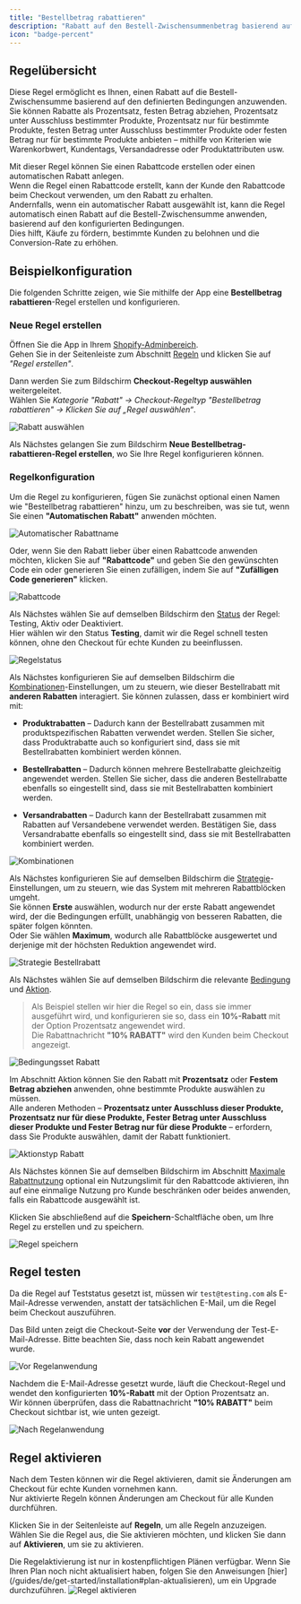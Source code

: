 ```yaml
---
title: "Bestellbetrag rabattieren"
description: "Rabatt auf den Bestell-Zwischensummenbetrag basierend auf den angegebenen Bedingungen."
icon: "badge-percent"
---
```


## Regelübersicht

Diese Regel ermöglicht es Ihnen, einen Rabatt auf die Bestell-Zwischensumme basierend auf den definierten Bedingungen anzuwenden.  
Sie können Rabatte als Prozentsatz, festen Betrag abziehen, Prozentsatz unter Ausschluss bestimmter Produkte, Prozentsatz nur für bestimmte Produkte, festen Betrag unter Ausschluss bestimmter Produkte oder festen Betrag nur für bestimmte Produkte anbieten – mithilfe von Kriterien wie Warenkorbwert, Kundentags, Versandadresse oder Produktattributen usw.

Mit dieser Regel können Sie einen Rabattcode erstellen oder einen automatischen Rabatt anlegen.  
Wenn die Regel einen Rabattcode erstellt, kann der Kunde den Rabattcode beim Checkout verwenden, um den Rabatt zu erhalten.  
Andernfalls, wenn ein automatischer Rabatt ausgewählt ist, kann die Regel automatisch einen Rabatt auf die Bestell-Zwischensumme anwenden, basierend auf den konfigurierten Bedingungen.  
Dies hilft, Käufe zu fördern, bestimmte Kunden zu belohnen und die Conversion-Rate zu erhöhen.

## Beispielkonfiguration

Die folgenden Schritte zeigen, wie Sie mithilfe der App eine **Bestellbetrag rabattieren**-Regel erstellen und konfigurieren.

### Neue Regel erstellen

Öffnen Sie die App in Ihrem [Shopify-Adminbereich](/guides/de/get-started/installation#app-öffnen).  
Gehen Sie in der Seitenleiste zum Abschnitt [Regeln](/guides/de/get-started/quickstart#erstellen-einer-beispielregel) und klicken Sie auf _"Regel erstellen"_.

Dann werden Sie zum Bildschirm **Checkout-Regeltyp auswählen** weitergeleitet.  
Wählen Sie _Kategorie "Rabatt" → Checkout-Regeltyp "Bestellbetrag rabattieren" → Klicken Sie auf „Regel auswählen“_.

<img
  src="/images/essentials/discount/select-discount-amount.webp"
  alt="Rabatt auswählen"
/>

Als Nächstes gelangen Sie zum Bildschirm **Neue Bestellbetrag-rabattieren-Regel erstellen**, wo Sie Ihre Regel konfigurieren können.

### Regelkonfiguration

Um die Regel zu konfigurieren, fügen Sie zunächst optional einen Namen wie "Bestellbetrag rabattieren" hinzu, um zu beschreiben, was sie tut, wenn Sie einen **"Automatischen Rabatt"** anwenden möchten.

<img
  src="/images/essentials/discount/automatic-discount-name-discount-order-amount.webp"
  alt="Automatischer Rabattname"
/>

Oder, wenn Sie den Rabatt lieber über einen Rabattcode anwenden möchten, klicken Sie auf **"Rabattcode"** und geben Sie den gewünschten Code ein oder generieren Sie einen zufälligen, indem Sie auf **"Zufälligen Code generieren"** klicken.

<img
  src="/images/essentials/discount/discount-code-discount-order-amount.webp"
  alt="Rabattcode"
/>

Als Nächstes wählen Sie auf demselben Bildschirm den [Status](/guides/de/get-started/concepts#status) der Regel: Testing, Aktiv oder Deaktiviert.  
Hier wählen wir den Status **Testing**, damit wir die Regel schnell testen können, ohne den Checkout für echte Kunden zu beeinflussen.

<img
  src="/images/essentials/shipping/rule-status-discount-shipping-methods.webp"
  alt="Regelstatus"
/>

Als Nächstes konfigurieren Sie auf demselben Bildschirm die [Kombinationen](/guides/de/get-started/concepts#kombinationen)-Einstellungen, um zu steuern, wie dieser Bestellrabatt mit **anderen Rabatten** interagiert. Sie können zulassen, dass er kombiniert wird mit:

- **Produktrabatten** – Dadurch kann der Bestellrabatt zusammen mit produktspezifischen Rabatten verwendet werden. Stellen Sie sicher, dass Produktrabatte auch so konfiguriert sind, dass sie mit Bestellrabatten kombiniert werden können.

- **Bestellrabatten** – Dadurch können mehrere Bestellrabatte gleichzeitig angewendet werden. Stellen Sie sicher, dass die anderen Bestellrabatte ebenfalls so eingestellt sind, dass sie mit Bestellrabatten kombiniert werden.

- **Versandrabatten** – Dadurch kann der Bestellrabatt zusammen mit Rabatten auf Versandebene verwendet werden. Bestätigen Sie, dass Versandrabatte ebenfalls so eingestellt sind, dass sie mit Bestellrabatten kombiniert werden.

<img
  src="/images/essentials/discount/combinations-discount-order-amount.webp"
  alt="Kombinationen"
/>

Als Nächstes konfigurieren Sie auf demselben Bildschirm die [Strategie](/guides/de/get-started/concepts#strategie)-Einstellungen, um zu steuern, wie das System mit mehreren Rabattblöcken umgeht.  
Sie können **Erste** auswählen, wodurch nur der erste Rabatt angewendet wird, der die Bedingungen erfüllt, unabhängig von besseren Rabatten, die später folgen könnten.  
Oder Sie wählen **Maximum**, wodurch alle Rabattblöcke ausgewertet und derjenige mit der höchsten Reduktion angewendet wird.

<img
  src="/images/essentials/discount/strategy-order-discount.webp"
  alt="Strategie Bestellrabatt"
/>

Als Nächstes wählen Sie auf demselben Bildschirm die relevante [Bedingung](/guides/de/get-started/concepts#bedingungen-das-“wann”) und [Aktion](/guides/de/get-started/concepts#aktion-das-“was”).

> Als Beispiel stellen wir hier die Regel so ein, dass sie immer ausgeführt wird, und konfigurieren sie so, dass ein **10%-Rabatt** mit der Option Prozentsatz angewendet wird.  
> Die Rabattnachricht **"10% RABATT"** wird den Kunden beim Checkout angezeigt.

<img
  src="/images/essentials/discount/condition-set-discount-order-amount.webp"
  alt="Bedingungsset Rabatt"
/>

Im Abschnitt Aktion können Sie den Rabatt mit **Prozentsatz** oder **Festem Betrag abziehen** anwenden, ohne bestimmte Produkte auswählen zu müssen.  
Alle anderen Methoden – **Prozentsatz unter Ausschluss dieser Produkte, Prozentsatz nur für diese Produkte, Fester Betrag unter Ausschluss dieser Produkte und Fester Betrag nur für diese Produkte** – erfordern, dass Sie Produkte auswählen, damit der Rabatt funktioniert.

<img
  src="/images/essentials/discount/action-type-discount-order-amount.webp"
  alt="Aktionstyp Rabatt"
/>

Als Nächstes können Sie auf demselben Bildschirm im Abschnitt [Maximale Rabattnutzung](/guides/de/get-started/concepts#maximale-rabattnutzung) optional ein Nutzungslimit für den Rabattcode aktivieren, ihn auf eine einmalige Nutzung pro Kunde beschränken oder beides anwenden, falls ein Rabattcode ausgewählt ist.

Klicken Sie abschließend auf die <b>Speichern</b>-Schaltfläche oben, um Ihre Regel zu erstellen und zu speichern.

<img src="/images/shared/save-rule.webp" alt="Regel speichern" />

## Regel testen

Da die Regel auf Teststatus gesetzt ist, müssen wir `test@testing.com` als E-Mail-Adresse verwenden, anstatt der tatsächlichen E-Mail, um die Regel beim Checkout auszuführen.

<Warning>
  Das Bild unten zeigt die Checkout-Seite <b>vor</b> der Verwendung der
  Test-E-Mail-Adresse. Bitte beachten Sie, dass noch kein Rabatt angewendet
  wurde.
</Warning>

<img
  src="/images/essentials/discount/before-rule-apply-discount-methods.webp"
  alt="Vor Regelanwendung"
/>

Nachdem die E-Mail-Adresse gesetzt wurde, läuft die Checkout-Regel und wendet den konfigurierten **10%-Rabatt** mit der Option Prozentsatz an.  
Wir können überprüfen, dass die Rabattnachricht **"10% RABATT"** beim Checkout sichtbar ist, wie unten gezeigt.

<img
  src="/images/essentials/discount/after-rule-apply-discount-order-amount.webp"
  alt="Nach Regelanwendung"
/>

## Regel aktivieren

Nach dem Testen können wir die Regel aktivieren, damit sie Änderungen am Checkout für echte Kunden vornehmen kann.  
Nur aktivierte Regeln können Änderungen am Checkout für alle Kunden durchführen.

Klicken Sie in der Seitenleiste auf **Regeln**, um alle Regeln anzuzeigen.  
Wählen Sie die Regel aus, die Sie aktivieren möchten, und klicken Sie dann auf **Aktivieren**, um sie zu aktivieren.

<Warning>
  Die Regelaktivierung ist nur in kostenpflichtigen Plänen verfügbar. Wenn Sie
  Ihren Plan noch nicht aktualisiert haben, folgen Sie den Anweisungen
  [hier](/guides/de/get-started/installation#plan-aktualisieren), um ein Upgrade
  durchzuführen.
</Warning>
<img
  src="/images/essentials/discount/activate-the-rule-discount-order-amount.webp"
  alt="Regel aktivieren"
/>
